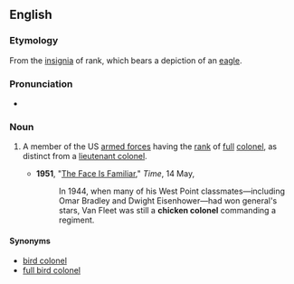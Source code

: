 ==English==

===Etymology===
From the [[insignia]] of rank, which bears a depiction of an [[eagle]].

===Pronunciation===
* {{audio|En-au-chicken colonel.ogg|Audio (AU)|lang=en}}

===Noun===
{{en-noun}}

# {{lb|en|US|slang|dated|military}} A member of the US [[armed forces]] having the [[rank]] of [[full]] [[colonel]], as distinct from a [[lieutenant colonel]].
#* '''1951''', "[http://www.time.com/time/magazine/article/0,9171,935225-2,00.html The Face Is Familiar]," ''Time'', 14 May,
#*: In 1944, when many of his West Point classmates—including Omar Bradley and Dwight Eisenhower—had won general's stars, Van Fleet was still a '''chicken colonel''' commanding a regiment.

====Synonyms====
* [[bird colonel]]
* [[full bird colonel]]